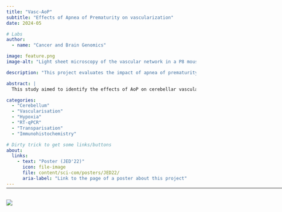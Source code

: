 ```yaml
---
title: "Vasc-AoP"
subtitle: "Effects of Apnea of Prematurity on vascularization"
date: 2024-05

# Labs
author:
  - name: "Cancer and Brain Genomics"

image: feature.png
image-alt: "Light sheet microscopy of the vascular network in a P8 mouse"

description: "This project evaluates the impact of apnea of prematurity on cerebellar vascular development, using intermittent hypoxia in a murine model."

abstract: |
  This study aimed to identify the effects of AoP on cerebellar vascular development, and to demonstrate that the cerebellum is vulnerable to AoP. This was shown via immunohistochemistry studies and RT-qPCR. Results confirmed the presence of alterations in gene expression. This was further assessed through visible changes in blood vessel density via immunocytochemistry. Furthermore, transparisation studies are underway to observe these changes in situ and in 3D.

categories:
  - "Cerebellum"
  - "Vascularisation"
  - "Hypoxia"
  - "RT-qPCR"
  - "Transparisation"
  - "Immunohistochemistry"

# Dirty trick to get some links/buttons
about:
  links:
    - text: "Poster (JED'22)"
      icon: file-image
      file: content/sci-com/posters/JED22/
      aria-label: "Link to the page of a poster about this project"
---
```


<hr style="margin-bottom: 30px; margin-top: -12px;" width="1000">

![](feature.png){.preview-image fig-alt="Image illustrating the project"}